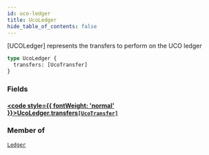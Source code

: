 ```yaml
---
id: uco-ledger
title: UcoLedger
hide_table_of_contents: false
---
```








[UCOLedger] represents the transfers to perform on the UCO ledger

```graphql
type UcoLedger {
  transfers: [UcoTransfer]
}
```


### Fields

#### [<code style={{ fontWeight: 'normal' }}>UcoLedger.<b>transfers</b></code>](#)<Bullet />[`[UcoTransfer]`](/build/api/schema/objects/uco-transfer) <Badge class="secondary" text="list"/> <Badge class="secondary" text="object"/>
> 
> 



### Member of

[`Ledger`](/build/api/schema/objects/ledger)  <Badge class="secondary" text="object"/>



